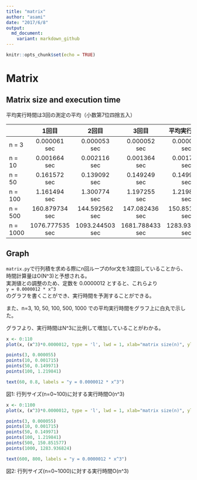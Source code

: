 ```yaml
---
title: "matrix"
author: "asami"
date: "2017/6/8"
output:
  md_document:
    variant: markdown_github
---
```


```r
knitr::opts_chunk$set(echo = TRUE)
```
# Matrix

## Matrix size and execution time  
平均実行時間は3回の測定の平均（小数第7位四捨五入）

|             | 1回目         | 2回目         | 3回目         | 平均実行時間  |
|:----------- |:-------------:|:-------------:|:-------------:|:-------------:|
| n = 3       |0.000061 sec   |0.000053 sec   |0.000052 sec   |0.000055 sec   |
| n = 10      |0.001664 sec   |0.002116 sec   |0.001364 sec   |0.001715 sec   |
| n = 50      |0.161572 sec   |0.139092 sec   |0.149249 sec   |0.149971 sec   |
| n = 100     |1.161494 sec   |1.300774 sec   |1.197255 sec   |1.219841 sec   |
| n = 500     |160.879734 sec |144.592562 sec |147.082436 sec |150.851577 sec |
| n = 1000    |1076.777535 sec|1093.244503 sec|1681.788433 sec|1283.936824 sec|


## Graph

``matrix.py``で行列積を求める際にn回ループのfor文を3度回していることから、時間計算量はO(N^3)と予想される。  
実測値との調整のため、定数を 0.0000012 とすると、これらより  
``y = 0.0000012 * x^3``  
のグラフを書くことができ、実行時間を予測することができる。  

また、n=3, 10, 50, 100, 500, 1000 での平均実行時間をグラフ上に白丸で示した。  

グラフより、実行時間はN^3に比例して増加していることがわかる。


```r
x <- 0:110
plot(x, (x^3)*0.0000012, type = 'l', lwd = 1, xlab="matrix size(n)", ylab="execution time")

points(3, 0.000055)
points(10, 0.001715)
points(50, 0.149971)
points(100, 1.219841)

text(60, 0.8, labels = "y = 0.0000012 * x^3")

```

図1: 行列サイズ(n=0~100)に対する実行時間O(n^3)


```r
x <- 0:1100
plot(x, (x^3)*0.0000012, type = 'l', lwd = 1, xlab="matrix size(n)", ylab="execution time")

points(3, 0.000055)
points(10, 0.001715)
points(50, 0.149971)
points(100, 1.219841)
points(500, 150.851577)
points(1000, 1283.936824)

text(600, 800, labels = "y = 0.0000012 * x^3")

```

図2: 行列サイズ(n=0~1000)に対する実行時間O(n^3)